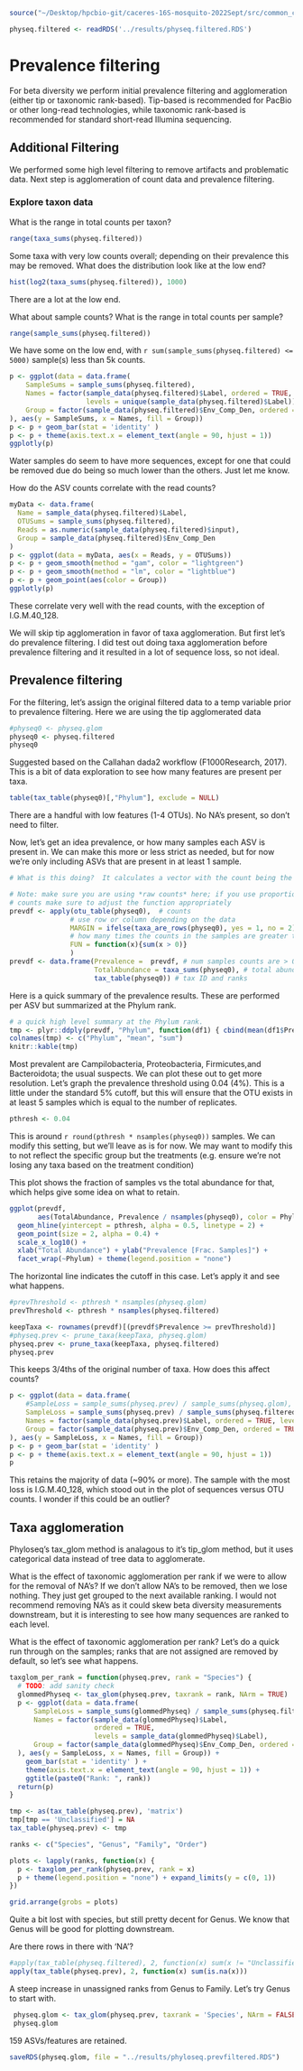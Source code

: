 ```r
source("~/Desktop/hpcbio-git/caceres-16S-mosquito-2022Sept/src/common_code.R", local = knitr::knit_global())
```

```r
physeq.filtered <- readRDS('../results/physeq.filtered.RDS')
```

# Prevalence filtering

For beta diversity we perform initial prevalence filtering and agglomeration (either tip or taxonomic rank-based). Tip-based is recommended for PacBio or other long-read technologies, while taxonomic rank-based is recommended for standard short-read Illumina sequencing.

## Additional Filtering

We performed some high level filtering to remove artifacts and problematic data. Next step is agglomeration of count data and prevalence filtering.

### Explore taxon data 

What is the range in total counts per taxon?

```r
range(taxa_sums(physeq.filtered))
```

Some taxa with very low counts overall; depending on their prevalence this may be removed.  What does the distribution look like at the low end?

```r
hist(log2(taxa_sums(physeq.filtered)), 1000)
```

There are a lot at the low end.

What about sample counts?  What is the range in total counts per sample?

```r
range(sample_sums(physeq.filtered))
```

We have some on the low end, with `r sum(sample_sums(physeq.filtered) <= 5000)` sample(s) less than 5k counts.

```r
p <- ggplot(data = data.frame(
    SampleSums = sample_sums(physeq.filtered),
    Names = factor(sample_data(physeq.filtered)$Label, ordered = TRUE,
                   levels = unique(sample_data(physeq.filtered)$Label)),
    Group = factor(sample_data(physeq.filtered)$Env_Comp_Den, ordered = TRUE)
), aes(y = SampleSums, x = Names, fill = Group))
p <- p + geom_bar(stat = 'identity' )
p <- p + theme(axis.text.x = element_text(angle = 90, hjust = 1))
ggplotly(p)
```
Water samples do seem to have more sequences, except for one that could be removed due do being so much lower than the others. Just let me know.

How do the ASV counts correlate with the read counts?

```r
myData <- data.frame(
  Name = sample_data(physeq.filtered)$Label,
  OTUSums = sample_sums(physeq.filtered),
  Reads = as.numeric(sample_data(physeq.filtered)$input),
  Group = sample_data(physeq.filtered)$Env_Comp_Den
)
p <- ggplot(data = myData, aes(x = Reads, y = OTUSums))
p <- p + geom_smooth(method = "gam", color = "lightgreen")
p <- p + geom_smooth(method = "lm", color = "lightblue")
p <- p + geom_point(aes(color = Group))
ggplotly(p)
```

These correlate very well with the read counts, with the exception of I.G.M.40_128.

We will skip tip agglomeration in favor of taxa agglomeration. But first let's do prevalence filtering. I did test out doing taxa agglomeration before prevalence filtering and it resulted in a lot of sequence loss, so not ideal.

<!-- ### Tip agglomeration -->

<!-- What does the current tree look like? -->

<!-- ```{r PrevalenceFiltering-13} -->
<!-- p <- plot_tree(physeq.filtered,  -->
<!--           nodelabf = nodeplotblank,  -->
<!--           color="Sample",  -->
<!--           ladderize = "left",  -->
<!--           method = "treeonly") + -->
<!--   ggtitle(paste0("Original tree: ", ntaxa(physeq.filtered), " taxa")) + -->
<!--   theme(plot.title = element_text(size = 10)) -->

<!-- ggplotly(p) -->
<!-- ``` -->

<!-- Zooming into the tips indicates there are a many sequences with very small differences. -->

<!-- ```{r PrevalenceFiltering-14} -->
<!-- hist(log(phy_tree(physeq.filtered)$edge.length),  -->
<!--      xlab = "Edge Length (log)",  -->
<!--      main = "Edge length distribution") -->
<!-- ``` -->

<!-- #### Clip out long branches -->

<!-- There may be one longer branch to check, but overall doesn't look bad. You have to zoom into the right a bit and look at the frequencies accordingly: -->

<!-- ```{r PrevalenceFiltering-14.B} -->
<!-- tmp <- phy_tree(physeq.filtered) -->

<!-- # grab the tip lengths and format for ggplot -->
<!-- treeTips <- data.frame( -->
<!--   ID = tmp$tip.label, -->
<!--   Tip.Length = tmp$edge.length[tmp$edge[,2] <= Ntip(tmp)] -->
<!-- ) -->

<!-- p <- treeTips %>% -->
<!--   ggplot( aes(x=Tip.Length, fill = "black")) + -->
<!--   geom_histogram( color="#e9ecef", alpha=0.6, position = 'identity', bins = 100) -->

<!-- ggplotly(p + xlim(0.1, 1) + ylim(0,10)) -->
<!-- ``` -->

<!-- A couple stand out with very long tip lengths. What are the first 5? -->

<!-- ```{r} -->
<!-- longbranch <- treeTips[order(treeTips$Tip.Length, decreasing = TRUE)[1:5],] -->

<!-- tmp2 <- cbind(tax_table(physeq.filtered), as.data.frame(taxa_sums(physeq.filtered))) -->

<!-- knitr::kable(tmp2[longbranch$ID,]) -->
<!-- ``` -->

<!-- The longest branch looks real and is very prevalent so I don't see any need to remove long branches. -->

<!-- What samples are these in? -->

<!-- ```{r} -->
<!-- tmp <-suppressWarnings(prune_taxa(taxa_names(physeq.filtered) %in% longbranch$ID, -->
<!--                   physeq.filtered)) -->

<!-- ssums <- sample_sums(tmp) -->
<!-- ssums[ssums > 0] -->
<!-- ``` -->

<!-- They are spread across samples as well. -->

<!-- ### Plot cophenetic distances -->

<!-- Agglomeration is based on the cophenetic distance, the pairwise distances between tips on the tree. These are pretty short; let's see what that distribution looks like -->

<!-- ```{r PrevalenceFiltering-15} -->
<!-- cp_phylo <- cophenetic.phylo(phy_tree(physeq.filtered)) -->

<!-- hist(cp_phylo,  -->
<!--      breaks = 100,  -->
<!--      main = "Pairwise distance between tips",  -->
<!--      xlab = "Distance between tips") -->

<!-- cutoff <- c(seq(0.025, 0.15, 0.025), 0.2, 0.3, 0.5, 0.75, 1, 2) -->
<!-- abline(v=cutoff, col = "red") -->
<!-- text(cutoff, max(hist(cp_phylo, 100, plot=FALSE)$counts), labels = cutoff, pos = 2, srt = 90, cex = .5 ) -->
<!-- ``` -->

<!-- Note those at the high end of distance, probably out off-shoot group. We do not see those in the merged data! -->

<!-- The red lines are some arbitrary test cutoffs. Based on the above we could use 0.05 (right after first peak from left) or even between 0.15 and 0.2 (right after the second small peak from the left). -->

<!-- Let's replot in log scale.   -->

<!-- ```{r PrevalenceFiltering-16} -->
<!-- hist(log(cp_phylo),  -->
<!--      breaks = 100,  -->
<!--      main = "Pairwise distance between tips",  -->
<!--      xlab = "Distance between tips (log)",  -->
<!--      xlim = c(-5, 5)) -->

<!-- abline(v=log(cutoff), col = "red") -->
<!-- text(log(cutoff), max(hist(log(cp_phylo), 100, plot=FALSE)$counts), labels = cutoff, pos = 2, srt = 90, cex = .5 ) -->
<!-- ``` -->

<!-- The log scale doesn't make the cutoff any clearer, so lets explore more. -->


<!-- ```{r PrevalenceFiltering-17} -->
<!-- # Use the cutoffs listed above -->

<!-- # this takes some time to run :).  There is a speedyseq package with a faster tip_glom implementation, might be worth checking -->
<!-- pseqs <- lapply(cutoff[1:7], function(x) {tip_glom(physeq.filtered, h = x)}) -->

<!-- names(pseqs) <- cutoff[1:7] -->
<!-- ``` -->

<!-- ```{r PrevalenceFiltering-18} -->
<!-- # In order to screen for instances with a tree we need to use tryCatch as checking the tree slot with phy_tree will error if it is NULL) -->

<!-- pseqs.final <- pseqs[sapply(pseqs, function(x) { -->
<!--   !is.null( tryCatch({phy_tree(x)}, error = function(cond) { return(NULL) }) ) -->
<!--   }, simplify = TRUE)] -->

<!-- plots <- sapply(names(pseqs.final), function(x) { -->
<!--   plot_tree(pseqs.final[[x]],  -->
<!--           nodelabf = nodeplotblank, -->
<!--           ladderize = "left",  -->
<!--           method = "treeonly") +  -->
<!--   ggtitle(paste0("Height:",x, ", ", ntaxa(pseqs.final[[x]]), " taxa")) +  -->
<!--     theme(plot.title = element_text(size = 10)) -->
<!--   }, simplify = FALSE -->
<!--   ) -->

<!-- grid.arrange(grobs = prepend(plots, list(Original = p)), -->
<!--              nrow = 3) -->

<!-- ``` -->

<!-- Still seeing small branches in height of 0.05. Let's try 0.175 (where the second small peak ended). -->

<!-- ```{r PrevalenceFiltering-22} -->
<!-- # pseqs <- lapply(cutoff[1:8], function(x) {speedyseq::tip_glom(physeq.filtered, h = x)}) -->
<!-- physeq.glom <- tip_glom(physeq.filtered, h = 0.175) -->
<!-- physeq.glom -->
<!-- ``` -->


## Prevalence filtering

For the filtering, let's assign the original filtered data to a temp variable prior to prevalence filtering.  Here we are using the tip agglomerated data

```r
#physeq0 <- physeq.glom
physeq0 <- physeq.filtered
physeq0
```

Suggested based on the Callahan dada2 workflow (F1000Research, 2017).  This is a bit of data exploration to see how many features are present per taxa.

```r
table(tax_table(physeq0)[,"Phylum"], exclude = NULL)
```

There are a handful with low features (1-4 OTUs). No NA's present, so don't need to filter.


Now, let's get an idea prevalence, or how many samples each ASV is present in.  We can make this more or less strict as needed, but for now we're only including ASVs that are present in at least 1 sample.

```r
# What is this doing?  It calculates a vector with the count being the # samples with a count > 0.

# Note: make sure you are using *raw counts* here; if you use proportional
# counts make sure to adjust the function appropriately
prevdf <- apply(otu_table(physeq0),  # counts
               # use row or column depending on the data
               MARGIN = ifelse(taxa_are_rows(physeq0), yes = 1, no = 2), 
               # how many times the counts in the samples are greater than 0
               FUN = function(x){sum(x > 0)}  
               )
prevdf <- data.frame(Prevalence =  prevdf, # num samples counts are > 0
                     TotalAbundance = taxa_sums(physeq0), # total abundance
                     tax_table(physeq0)) # tax ID and ranks
```

Here is a quick summary of the prevalence results.  These are performed per ASV but summarized at the Phylum rank.

```r
# a quick high level summary at the Phylum rank.
tmp <- plyr::ddply(prevdf, "Phylum", function(df1) { cbind(mean(df1$Prevalence), sum(df1$Prevalence)) })
colnames(tmp) <- c("Phylum", "mean", "sum")
knitr::kable(tmp)
```

Most prevalent are Campilobacteria, Proteobacteria, Firmicutes,and Bacteroidota; the usual suspects.  We can plot these out to get more resolution.  Let's graph the prevalence threshold using 0.04 (4%). This is a little under the standard 5% cutoff, but this will ensure that the OTU exists in at least 5 samples which is equal to the number of replicates.

```r
pthresh <- 0.04
```

This is around `r round(pthresh * nsamples(physeq0))` samples.  We can modify this setting, but we'll leave as is for now.  We may want to modify this to not reflect the specific group but the treatments (e.g. ensure we're not losing any taxa based on the treatment condition)

This plot shows the fraction of samples vs the total abundance for that, which helps give some idea on what to retain.

```r
ggplot(prevdf,
       aes(TotalAbundance, Prevalence / nsamples(physeq0), color = Phylum)) +
  geom_hline(yintercept = pthresh, alpha = 0.5, linetype = 2) +
  geom_point(size = 2, alpha = 0.4) +
  scale_x_log10() +
  xlab("Total Abundance") + ylab("Prevalence [Frac. Samples]") +
  facet_wrap(~Phylum) + theme(legend.position = "none")
```

The horizontal line indicates the cutoff in this case. Let's apply it and see what happens. 

```r
#prevThreshold <- pthresh * nsamples(physeq.glom)
prevThreshold <- pthresh * nsamples(physeq.filtered)

keepTaxa <- rownames(prevdf)[(prevdf$Prevalence >= prevThreshold)]
#physeq.prev <- prune_taxa(keepTaxa, physeq.glom)
physeq.prev <- prune_taxa(keepTaxa, physeq.filtered)
physeq.prev
```

This keeps 3/4ths of the original number of taxa.  How does this affect counts?

```r
p <- ggplot(data = data.frame(
    #SampleLoss = sample_sums(physeq.prev) / sample_sums(physeq.glom),
    SampleLoss = sample_sums(physeq.prev) / sample_sums(physeq.filtered),
    Names = factor(sample_data(physeq.prev)$Label, ordered = TRUE, levels = sample_data(physeq.prev)$Label),
    Group = factor(sample_data(physeq.prev)$Env_Comp_Den, ordered = TRUE)
), aes(y = SampleLoss, x = Names, fill = Group))
p <- p + geom_bar(stat = 'identity' )
p <- p + theme(axis.text.x = element_text(angle = 90, hjust = 1))
p
```

This retains the majority of data (~90% or more). The sample with the most loss is I.G.M.40_128, which stood out in the plot of sequences versus OTU counts. I wonder if this could be an outlier? 



## Taxa agglomeration

Phyloseq's tax_glom method is analagous to it's tip_glom method, but it uses categorical data instead of tree data to agglomerate.

What is the effect of taxonomic agglomeration per rank if we were to allow for the removal of NA's? If we don't allow NA's to be removed, then we lose nothing. They just get grouped to the next available ranking. I would not recommend removing NA's as it could skew beta diversity measurements downstream, but it is interesting to see how many sequences are ranked to each level.

What is the effect of taxonomic agglomeration per rank? Let's do a quick run through on the samples; ranks that are not assigned are removed by default, so let's see what happens.

```r
taxglom_per_rank = function(physeq.prev, rank = "Species") {
  # TODO: add sanity check
  glommedPhyseq <- tax_glom(physeq.prev, taxrank = rank, NArm = TRUE)
  p <- ggplot(data = data.frame(
      SampleLoss = sample_sums(glommedPhyseq) / sample_sums(physeq.filtered),
      Names = factor(sample_data(glommedPhyseq)$Label,
                     ordered = TRUE,
                     levels = sample_data(glommedPhyseq)$Label),
      Group = factor(sample_data(glommedPhyseq)$Env_Comp_Den, ordered = TRUE)
  ), aes(y = SampleLoss, x = Names, fill = Group)) +
    geom_bar(stat = 'identity' ) +
    theme(axis.text.x = element_text(angle = 90, hjust = 1)) +
    ggtitle(paste0("Rank: ", rank))
  return(p)
}
```


```r
tmp <- as(tax_table(physeq.prev), 'matrix')
tmp[tmp == 'Unclassified'] = NA
tax_table(physeq.prev) <- tmp
```

```r
ranks <- c("Species", "Genus", "Family", "Order")

plots <- lapply(ranks, function(x) {
  p <- taxglom_per_rank(physeq.prev, rank = x)
  p + theme(legend.position = "none") + expand_limits(y = c(0, 1))
})

grid.arrange(grobs = plots)
```

Quite a bit lost with species, but still pretty decent for Genus. We know that Genus will be good for plotting downstream.

Are there rows in there with 'NA'?

```r
#apply(tax_table(physeq.filtered), 2, function(x) sum(x != "Unclassified"))
apply(tax_table(physeq.prev), 2, function(x) sum(is.na(x)))
```

A steep increase in unassigned ranks from Genus to Family. Let's try Genus to start with.

<!-- Yes, though not nearly as many as the overall # of taxa. This suggests maybe using the phylogenetic tree and `tip_glom`. We have been seeing this work with better fidelity with more recent data sets, particularly from PacBio sequences, but it does require a little checking on the phylogenetic branch lengths to determine the best cutoff.  The code below is based on work Lindsay Clark and Jenny have done in the group.  -->

<!-- ## Tree glom  -->

<!-- This is a newer but somewhat experimental method implemented in the `speedyseq` package. -->

<!-- ```{r} -->
<!-- #get_pairwise_distances(tree, A, B, as_edge_counts=FALSE, check_input=TRUE) -->
<!-- ``` -->

```r
 physeq.glom <- tax_glom(physeq.prev, taxrank = 'Species', NArm = FALSE)
 physeq.glom
```
159 ASVs/features are retained.


```r
saveRDS(physeq.glom, file = "../results/phyloseq.prevfiltered.RDS")
```


